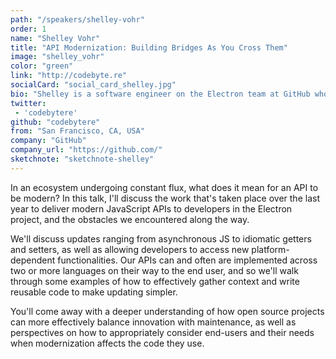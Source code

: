 ```yaml
---
path: "/speakers/shelley-vohr"
order: 1
name: "Shelley Vohr"
title: "API Modernization: Building Bridges As You Cross Them"
image: "shelley_vohr"
color: "green"
link: "http://codebyte.re"
socialCard: "social_card_shelley.jpg"
bio: "Shelley is a software engineer on the Electron team at GitHub who loves figuring out how to make things work. She's passionate about clean code & diving deep into tricky problems. She's also a runner, explorer, and crossword puzzle fan powered by more coffee than a human should probably drink."
twitter: 
 - 'codebytere'
github: "codebytere"
from: "San Francisco, CA, USA"
company: "GitHub"
company_url: "https://github.com/"
sketchnote: "sketchnote-shelley"
---
```


In an ecosystem undergoing constant flux, what does it mean for an API to be modern? In this talk, I'll discuss the
work that's taken place over the last year to deliver modern JavaScript APIs to developers in the Electron project,
and the obstacles we encountered along the way.

We'll discuss updates ranging from asynchronous JS to idiomatic getters and setters, as well as allowing developers
to access new platform-dependent functionalities. Our APIs can and often are implemented across two or more languages
on their way to the end user, and so we'll walk through some examples of how to effectively gather context and write
reusable code to make updating simpler.

You'll come away with a deeper understanding of how open source projects can more effectively balance innovation with
maintenance, as well as perspectives on how to appropriately consider end-users and their needs when modernization
affects the code they use.